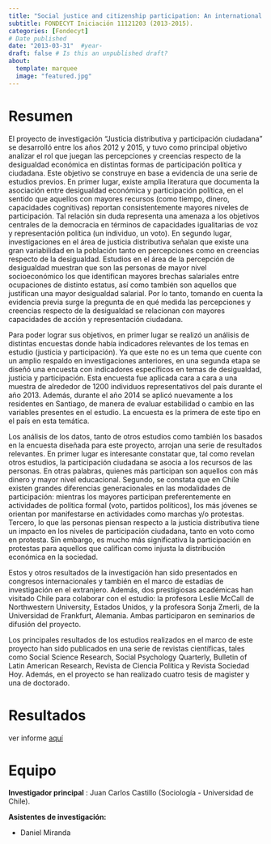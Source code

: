 ```yaml
---
title: "Social justice and citizenship participation: An international comparison with focus on the case of Chile "
subtitle: FONDECYT Iniciación 11121203 (2013-2015).
categories: [Fondecyt]
# Date published
date: "2013-03-31"  #year-
draft: false # Is this an unpublished draft?
about:
  template: marquee
  image: "featured.jpg"  
---
```

# Resumen

El proyecto de investigación “Justicia distributiva y participación ciudadana” se desarrolló entre los años 2012 y 2015, y tuvo como principal objetivo analizar el rol que juegan las percepciones y creencias respecto de la desigualdad económica en distintas formas de participación política y ciudadana. Este objetivo se construye en base a evidencia de una serie de estudios previos. En primer lugar, existe amplia literatura que documenta la asociación entre desigualdad económica y participación política, en el sentido que aquellos con mayores recursos (como tiempo, dinero, capacidades cognitivas) reportan consistentemente mayores niveles de participación. Tal relación sin duda representa una amenaza a los objetivos centrales de la democracia en términos de capacidades igualitarias de voz y representación política (un individuo, un voto). En segundo lugar, investigaciones en el área de justicia distributiva señalan que existe una gran variabilidad en la población tanto en percepciones como en creencias respecto de la desigualdad. Estudios en el área de la percepción de desigualdad muestran que son las personas de mayor nivel  socioeconómico los que identifican mayores brechas salariales entre ocupaciones de distinto estatus, así como también son aquellos que justifican una mayor desigualdad salarial. Por lo tanto, tomando en cuenta la evidencia previa surge la pregunta de en qué medida las percepciones y creencias respecto de la desigualdad se relacionan con mayores capacidades de acción y representación ciudadana.

Para poder lograr sus objetivos, en primer lugar se realizó un análisis de distintas encuestas donde había indicadores relevantes de los temas en estudio (justicia y participación). Ya que este no es un tema que cuente con un amplio respaldo en investigaciones anteriores, en una segunda etapa se diseñó una encuesta con indicadores específicos en temas de desigualdad, justicia y participación. Esta encuesta fue aplicada cara a cara a una muestra de alrededor de 1200 individuos representativos del país durante el año 2013. Además, durante el año 2014 se aplicó nuevamente a los residentes en Santiago, de manera de evaluar estabilidad o cambio en las variables presentes en el estudio. La encuesta es la primera de este tipo en el país en esta temática.

Los análisis de los datos, tanto de otros estudios como también los basados en la encuesta diseñada para este proyecto, arrojan una serie de resultados relevantes. En primer lugar es interesante constatar que, tal como revelan otros estudios, la participación ciudadana se asocia a los recursos de las personas. En otras palabras, quienes más participan son aquellos con más dinero y mayor nivel educacional. Segundo, se constata que en Chile existen grandes diferencias generacionales en las modalidades de participación: mientras los mayores participan preferentemente en actividades de política formal (voto, partidos políticos), los más jóvenes se orientan por manifestarse en actividades como marchas y/o protestas. Tercero, lo que las personas piensan respecto a la justicia distributiva tiene un impacto en los niveles de participación ciudadana, tanto en voto como en protesta. Sin embargo, es mucho más significativa la participación en protestas para aquellos que califican como injusta la distribución económica en la sociedad.

Estos y otros resultados de la investigación han sido presentados en congresos internacionales y también en el marco de estadías de investigación en el extranjero. Además, dos prestigiosas académicas han visitado Chile para colaborar con el estudio: la profesora Leslie McCall de Northwestern University, Estados Unidos, y la profesora Sonja Zmerli, de la Universidad de Frankfurt, Alemania. Ambas participaron en seminarios de difusión del proyecto.

Los principales resultados de los estudios realizados en el marco de este proyecto han sido publicados en una serie de revistas científicas, tales como Social Science Research, Social Psychology Quarterly, Bulletin of Latin American Research, Revista de Ciencia Política y Revista Sociedad Hoy. Además, en el proyecto se han realizado cuatro tesis de magister y una de doctorado.

# Resultados

ver informe [aquí](resultados_iniciacion.pdf)


# Equipo

**Investigador principal** : Juan Carlos Castillo (Sociología - Universidad de Chile).

**Asistentes de investigación:**

- Daniel Miranda
